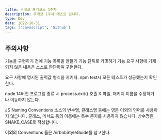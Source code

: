 ```yaml
---
title: 우테코 프리코스 1주차
description: 우테코 1주차 테스트 입니다.
type: Dev
date: 2022-10-31
tags: ['Javascript', 'Github']
---
```


## 주의사항

기능을 구현하기 전에 기능 목록을 만들기
기능 단위로 커밋하기
기능 요구 사항에 기재되지 않은 내용은 스스로 판단하여 구현한다.

요구 사항에 명시된 출력값 형식을 지키자.
npm test시 모든 테스트가 성공했는지 확인한다.

node 14버전
프로그램 종료 시 process.exit() 호출 X
파일, 패키지 이름을 수정하거나 이동하지 않는다.

JS Naming Conventions
소스의 변수명, 클래스명 등에는 영문 이외의 언어를 사용하지 않습니다.
클래스, 메서드 등의 이름에는 특수 문자를 사용하지 않습니다.
상수명은 SNAKE_CASE로 작성합니다.

이외의 Conventions 들은 AirbnbStyleGuide를 참고한다.
